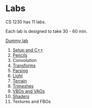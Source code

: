 
# Labs

CS 1230 has 11 labs.

Each lab is designed to take 30 - 60 min.

[Dummy lab](/labs/dummy)

1. [Setup and C++](/labs/lab1)
2. [Pencils](/labs/lab2)
3. Convolution
4. [Transforms](/labs/lab4)
5. [Parsing](/labs/lab5)
6. [Light](/labs/lab6)
7. [Terrain](/labs/lab7)
8. [Trimeshes](/labs/lab8)
9. [VBOs and VAOs](/labs/lab9)
10. [Shaders](/labs/lab10)
11. Textures and FBOs
